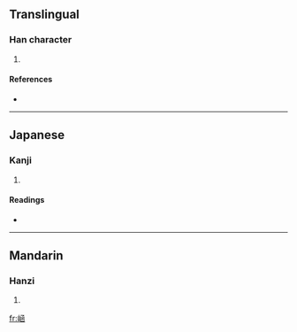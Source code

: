 ==Translingual==

===Han character===
{{Han char|rn=46|rad=山|as=08|sn=11|four=|canj=山山弓水 (UUNE)}}

# {{defn|Han|sort=山08}}

====References====
* {{Han ref|kx=0314.300|dkj=08201|dj=0615.160|hdz=10784.100|uh=5D21|ud=23841}}

----

==Japanese==

===Kanji===
{{ja-kanji|grade=|rs=山08}}

# {{defn|Japanese|sort=山08}}

====Readings====
* {{ja-readings|on=[[かん]] (kan), [[げん]] (gen)|kun=}}

----

==Mandarin==

===Hanzi===
{{cmn-hanzi|pin=[[cuì]] ([[cui4]]), [[hán]] ([[han2]])|wg=ts'ui<sup>4</sup>, han<sup>2</sup>}}

# {{defn|Mandarin|sort=山08}}

[[fr:崡]]